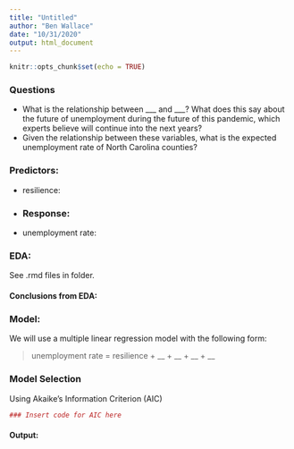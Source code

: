 ```yaml
---
title: "Untitled"
author: "Ben Wallace"
date: "10/31/2020"
output: html_document
---
```


```r
knitr::opts_chunk$set(echo = TRUE)
```


### Questions
- What is the relationship between ___ and ___? What does this say about the future of unemployment during the future of this pandemic, which experts believe will continue into the next years?
- Given the relationship between these variables, what is the expected unemployment rate of North Carolina counties?

### Predictors:
- resilience:
-
### Response:
- unemployment rate:

### EDA:

See .rmd files in folder.

#### Conclusions from EDA:

### Model: 

We will use a multiple linear regression model with the following form:

> unemployment rate = resilience + __ + __ + __ + __

### Model Selection

Using Akaike's Information Criterion (AIC)

```r
### Insert code for AIC here
```

#### Output:


##

